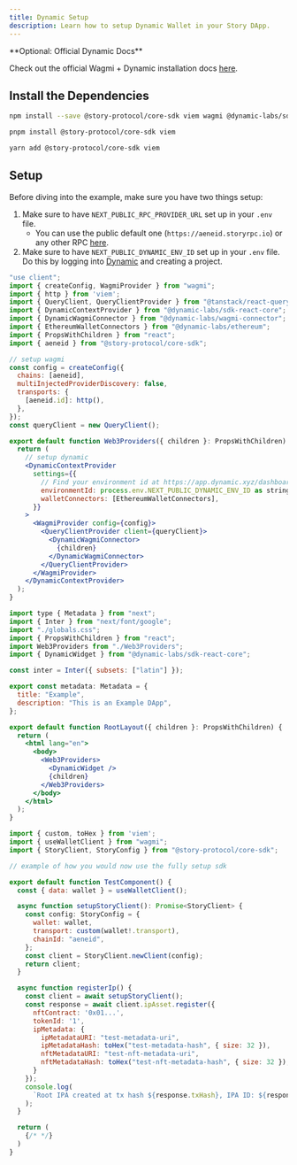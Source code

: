```yaml
---
title: Dynamic Setup
description: Learn how to setup Dynamic Wallet in your Story DApp.
---
```


<Note>
**Optional: Official Dynamic Docs**

Check out the official Wagmi + Dynamic installation docs [here](https://docs.dynamic.xyz/react-sdk/using-wagmi).

</Note>

## Install the Dependencies

<CodeGroup>

```bash npm
npm install --save @story-protocol/core-sdk viem wagmi @dynamic-labs/sdk-react-core @dynamic-labs/wagmi-connector @dynamic-labs/ethereum @tanstack/react-query
```

```bash pnpm
pnpm install @story-protocol/core-sdk viem
```

```bash yarn
yarn add @story-protocol/core-sdk viem
```

</CodeGroup>

## Setup

Before diving into the example, make sure you have two things setup:

1. Make sure to have `NEXT_PUBLIC_RPC_PROVIDER_URL` set up in your `.env` file.
   - You can use the public default one (`https://aeneid.storyrpc.io`) or any other RPC [here](/network/network-info/aeneid#rpcs).
2. Make sure to have `NEXT_PUBLIC_DYNAMIC_ENV_ID` set up in your `.env` file. Do this by logging into [Dynamic](https://app.dynamic.xyz/) and creating a project.

<CodeGroup>

```jsx Web3Providers.tsx
"use client";
import { createConfig, WagmiProvider } from "wagmi";
import { http } from 'viem';
import { QueryClient, QueryClientProvider } from "@tanstack/react-query";
import { DynamicContextProvider } from "@dynamic-labs/sdk-react-core";
import { DynamicWagmiConnector } from "@dynamic-labs/wagmi-connector";
import { EthereumWalletConnectors } from "@dynamic-labs/ethereum";
import { PropsWithChildren } from "react";
import { aeneid } from "@story-protocol/core-sdk";

// setup wagmi
const config = createConfig({
  chains: [aeneid],
  multiInjectedProviderDiscovery: false,
  transports: {
    [aeneid.id]: http(),
  },
});
const queryClient = new QueryClient();

export default function Web3Providers({ children }: PropsWithChildren) {
  return (
    // setup dynamic
    <DynamicContextProvider
      settings={{
        // Find your environment id at https://app.dynamic.xyz/dashboard/developer
        environmentId: process.env.NEXT_PUBLIC_DYNAMIC_ENV_ID as string,
        walletConnectors: [EthereumWalletConnectors],
      }}
    >
      <WagmiProvider config={config}>
        <QueryClientProvider client={queryClient}>
          <DynamicWagmiConnector>
            {children}
          </DynamicWagmiConnector>
        </QueryClientProvider>
      </WagmiProvider>
    </DynamicContextProvider>
  );
}
```

```jsx layout.tsx
import type { Metadata } from "next";
import { Inter } from "next/font/google";
import "./globals.css";
import { PropsWithChildren } from "react";
import Web3Providers from "./Web3Providers";
import { DynamicWidget } from "@dynamic-labs/sdk-react-core";

const inter = Inter({ subsets: ["latin"] });

export const metadata: Metadata = {
  title: "Example",
  description: "This is an Example DApp",
};

export default function RootLayout({ children }: PropsWithChildren) {
  return (
    <html lang="en">
      <body>
        <Web3Providers>
          <DynamicWidget />
          {children}
        </Web3Providers>
      </body>
    </html>
  );
}
```

```jsx TestComponent.tsx
import { custom, toHex } from 'viem';
import { useWalletClient } from "wagmi";
import { StoryClient, StoryConfig } from "@story-protocol/core-sdk";

// example of how you would now use the fully setup sdk

export default function TestComponent() {
  const { data: wallet } = useWalletClient();

  async function setupStoryClient(): Promise<StoryClient> {
    const config: StoryConfig = {
      wallet: wallet,
      transport: custom(wallet!.transport),
      chainId: "aeneid",
    };
    const client = StoryClient.newClient(config);
    return client;
  }

  async function registerIp() {
    const client = await setupStoryClient();
    const response = await client.ipAsset.register({
      nftContract: '0x01...',
      tokenId: '1',
      ipMetadata: {
        ipMetadataURI: "test-metadata-uri",
        ipMetadataHash: toHex("test-metadata-hash", { size: 32 }),
        nftMetadataURI: "test-nft-metadata-uri",
        nftMetadataHash: toHex("test-nft-metadata-hash", { size: 32 }),
      }
    });
    console.log(
      `Root IPA created at tx hash ${response.txHash}, IPA ID: ${response.ipId}`
    );
  }

  return (
    {/* */}
  )
}
```

</CodeGroup>
